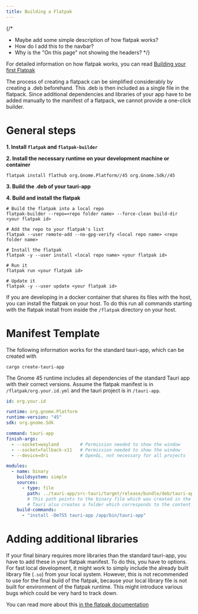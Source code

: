 ```yaml
---
title: Building a Flatpak
---
```


{/* 
- Maybe add some simple description of how flatpak works? 
- How do I add this to the navbar?
- Why is the "On this page" not showing the headers?
*/}

For detailed information on how flatpak works, you can read [Building your first Flatpak](https://docs.flatpak.org/en/latest/first-build.html)

The process of creating a flatpack can be simplified considerably by creating a .deb beforehand.
This .deb is then included as a single file in the flatpack.
Since additional dependencies and libraries of your app have to be added manually to the manifest of a flatpack, we cannot provide a one-click builder.

# General steps

**1. Install `flatpak` and `flatpak-builder`**

**2. Install the necessary runtime on your development machine or container**
```shell
flatpak install flathub org.Gnome.Platform//45 org.Gnome.Sdk//45
```

**3. Build the .deb of your tauri-app**

**4. Build and install the flatpak**
```shell
# Build the flatpak into a local repo
flatpak-builder --repo=<repo folder name> --force-clean build-dir <your flatpak id>

# Add the repo to your flatpak's list
flatpak --user remote-add --no-gpg-verify <local repo name> <repo folder name>

# Install the flatpak
flatpak -y --user install <local repo name> <your flatpak id>

# Run it
flatpak run <your flatpak id>

# Update it
flatpak -y --user update <your flatpak id>
```

If you are developing in a docker container that shares its files with the host, you can install the flatpak on your host.
To do this run all commands starting with the flatpak install from inside the `/flatpak` directory on your host.


# Manifest Template
The following information works for the standard tauri-app, which can be created with 
```shell
cargo create-tauri-app
```
The Gnome 45 runtime includes all dependencies of the standard Tauri app with their correct versions.
Assume the flatpak manifest is in `/flatpak/org.your.id.yml` and the tauri project is in `/tauri-app`.

```yaml
id: org.your.id

runtime: org.gnome.Platform
runtime-version: "45"
sdk: org.gnome.Sdk

command: tauri-app
finish-args:
  - --socket=wayland        # Permission needed to show the window
  - --socket=fallback-x11   # Permission needed to show the window
  - --device=dri            # OpenGL, not necessary for all projects

modules:
  - name: binary
    buildsystem: simple
    sources:
      - type: file
        path: ../tauri-app/src-tauri/target/release/bundle/deb/tauri-app_0.1.0_amd64/data/usr/bin/tauri-app
        # This path points to the binary file which was created in the .deb bundle. 
        # Tauri also creates a folder which corresponds to the content of the unpacked .deb.
    build-commands:
      - "install -Dm755 tauri-app /app/bin/tauri-app"
```

# Adding additional libraries
If your final binary requires more libraries than the standard tauri-app, you have to add these in your flatpak manifest.
To do this, you have to options. For fast local development, it might work to simply include the already built library file (`.so`) from your local system.
However, this is not recommended to use for the final build of the flatpak, because your local library file is not built for environment of the flatpak runtime. 
This might introduce various bugs which could be very hard to track down.

You can read more about this [in the flatpak documentation](https://docs.flatpak.org/en/latest/dependencies.html#bundling)
